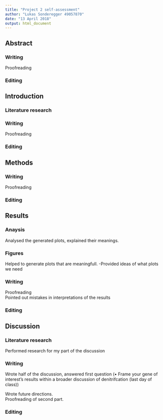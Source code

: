```yaml
---
title: "Project 2 self-assessment"
author: "Lukas Sonderegger 49057870"
date: "13 April 2018"
output: html_document
---
```


## Abstract


### Writing  

Proofreading  

### Editing


## Introduction

### Literature research

### Writing  

Proofreading

### Editing


## Methods


### Writing   

Proofreading

### Editing


## Results

### Anaysis 

Analysed the generated plots, explained their meanings.

### Figures  

Helped to generate plots that are meaningfull. -Provided ideas of what plots we need  

### Writing  

Proofreading  
Pointed out mistakes in interpretations of the results

### Editing


## Discussion
### Literature research  

Performed research for my part of the discussion

### Writing  

Wrote half of the discussion, answered first question (•	Frame your gene of interest’s results within a broader discussion of denitrifcation (last day of class))  

Wrote future directions.  
Proofreading of second part.

### Editing
